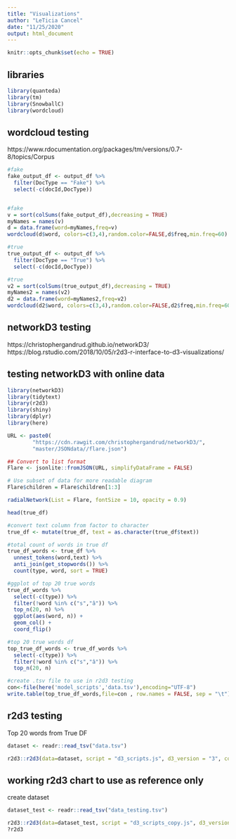 ```yaml
---
title: "Visualizations"
author: "LeTicia Cancel"
date: "11/25/2020"
output: html_document
---
```


```r
knitr::opts_chunk$set(echo = TRUE)
```

## libraries
```r
library(quanteda)
library(tm)
library(SnowballC)
library(wordcloud)
```

## wordcloud testing

https://www.rdocumentation.org/packages/tm/versions/0.7-8/topics/Corpus 

```r
#fake
fake_output_df <- output_df %>%
  filter(DocType == "Fake") %>%
  select(-c(docId,DocType))


#fake
v = sort(colSums(fake_output_df),decreasing = TRUE)
myNames = names(v)
d = data.frame(word=myNames,freq=v)
wordcloud(d$word, colors=c(3,4),random.color=FALSE,d$freq,min.freq=60)

#true
true_output_df <- output_df %>%
  filter(DocType == "True") %>%
  select(-c(docId,DocType))

#true
v2 = sort(colSums(true_output_df),decreasing = TRUE)
myNames2 = names(v2)
d2 = data.frame(word=myNames2,freq=v2)
wordcloud(d2$word, colors=c(3,4),random.color=FALSE,d2$freq,min.freq=60)
```

## networkD3 testing

https://christophergandrud.github.io/networkD3/
https://blog.rstudio.com/2018/10/05/r2d3-r-interface-to-d3-visualizations/


## testing networkD3 with online data
```r
library(networkD3)
library(tidytext)
library(r2d3)
library(shiny)
library(dplyr)
library(here)

URL <- paste0(
        "https://cdn.rawgit.com/christophergandrud/networkD3/",
        "master/JSONdata//flare.json")

## Convert to list format
Flare <- jsonlite::fromJSON(URL, simplifyDataFrame = FALSE)

# Use subset of data for more readable diagram
Flare$children = Flare$children[1:3]

radialNetwork(List = Flare, fontSize = 10, opacity = 0.9)
```


```r
head(true_df)

#convert text column from factor to character 
true_df <- mutate(true_df, text = as.character(true_df$text))

#total count of words in true df
true_df_words <- true_df %>%
  unnest_tokens(word,text) %>%
  anti_join(get_stopwords()) %>%
  count(type, word, sort = TRUE)

#ggplot of top 20 true words
true_df_words %>%
  select(-c(type)) %>%
  filter(!word %in% c("s","â")) %>%
  top_n(20, n) %>%
  ggplot(aes(word, n)) +
  geom_col() + 
  coord_flip()

#top 20 true words df
top_true_df_words <- true_df_words %>%
  select(-c(type)) %>%
  filter(!word %in% c("s","â")) %>%
  top_n(20, n)

#create .tsv file to use in r2d3 testing
con<-file(here('model_scripts','data.tsv'),encoding="UTF-8")
write.table(top_true_df_words,file=con , row.names = FALSE, sep = "\t")
```

## r2d3 testing

Top 20 words from True DF
```r
dataset <- readr::read_tsv("data.tsv")
```

```r
r2d3::r2d3(data=dataset, script = "d3_scripts.js", d3_version = "3", container = "div")
```






## working r2d3 chart to use as reference only 
create dataset 
```r
dataset_test <- readr::read_tsv("data_testing.tsv")
```

```r
r2d3::r2d3(data=dataset_test, script = "d3_scripts_copy.js", d3_version = "3", container = "div")
?r2d3
```

```d3

```

